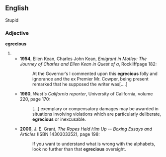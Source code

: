 ==English==
Stupid
===Adjective===
'''egrecious'''

# {{misspelling of|[[egregious]]}}
#* '''1954''', Ellen Kean, Charles John Kean, ''Emigrant in Motley: The Journey of Charles and Ellen Kean in Quest of a'', Rockliffpage 182:
#*: At the Governor’s I commented upon this '''egrecious''' folly and ignorance and the ex Premier Mr. Cowper, being present remarked that he supposed the writer was[....]
#* '''1960''', ''West's California reporter'', University of California, volume 220, page 170:
#*: [...] exemplary or compensatory damages may be awarded in situations involving violations which are particularly deliberate, '''egrecious''' or inexcusable. 
#* '''2006''', J. E. Grant, ''The Ropes Held Him Up -- Boxing Essays and Articles'' (ISBN 1430303352), page 198:
#*: If you want to understand what is wrong with the alphabets, look no further than that '''egrecious''' oversight.